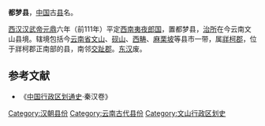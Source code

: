 '''都梦县'''，[[中国|中国]]古[[县|县]]名。

[[西汉|西汉]][[汉武帝|汉武帝]][[元鼎|元鼎]]六年（前111年）平定[[西南夷|西南夷]][[夜郎国|夜郎国]]，置都梦县，[[治所|治所]]在今云南文山县境。辖境包括今[[云南省|云南省]][[文山市|文山]]、[[砚山县|砚山]]、[[西畴县|西畴]]、[[麻栗坡县|麻栗坡]]等县市一带，属[[牂柯郡|牂柯郡]]，位于牂柯郡正南部的县，南邻[[交趾郡|交趾郡]]。[[东汉|东汉]]废。 

==参考文献==
*《[[中国行政区划通史|中国行政区划通史]]·秦汉卷》

{{汉朝行政区划小作品}}
[[Category:汉朝县份|Category:汉朝县份]]
[[Category:云南古代县份|Category:云南古代县份]]
[[Category:文山行政区划史|Category:文山行政区划史]]